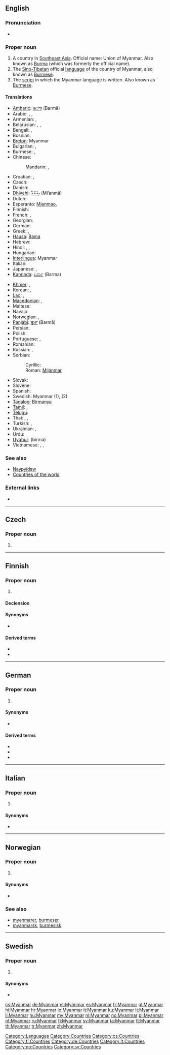 {{also|myanmar}}
==English==
{{wikipedia}}

===Pronunciation===
* {{audio|En-us-Myanmar.ogg|Audio (US)}}

===Proper noun===
{{en-proper noun}}

# A country in [[Southeast Asia]]. Official name: Union of Myanmar. Also known as [[Burma]] (which was formerly the official name).
# The [[Sino-Tibetan]] official [[language]] of the country of Myanmar, also known as [[Burmese]].
# The [[script]] in which the Myanmar language is written. Also known as [[Burmese]].

====Translations====
{{trans-top|Southeast Asian country}}
* [[Amharic]]: [[በርማ]] (Barmā)
* Arabic: {{t|ar|ميانمار|m|tr=miyanmaar}}, {{t|ar|بورما|f|tr=buurmaa}}, {{t|ar|برمانيا|f|tr=birmaanya}}
* Armenian: {{t|hy|Մյանմա|tr=Myanma}}, {{t-|hy|Բիրմա|tr=Birma}}
* Belarusian: {{t|be|М'янмар|m|tr=M’jánmar|xs=Belarusian}},  {{t|be|М'янма|f|tr=M’jánma|xs=Belarusian}}, {{t|be|Бірма|f|tr=Bírma|sc=Cyrl}}
* Bengali: {{t|bn|ব্রহ্মদেশ|tr=brôhmôdeš|sc=Beng|xs=Bengali}}, {{t|bn|মায়ানমার|tr=maẏanmar|sc=Beng}}
* Bosnian: {{t-|bs|Mijanmar|m}}
* [[Breton]]: Myanmar
* Bulgarian: {{t|bg|Мианмар|m|tr=Miánmar}}, {{t|bg|Бирма|f|tr=Bírma|sc=Cyrl}}
* Burmese: {{t-|my|မြန်မာ|tr=myanma|sc=Mymr|xs=Burmese}}, {{t-|my|ဗမာ|tr=băma|sc=Mymr|xs=Burmese}}
* Chinese:
*: Mandarin: {{t-|cmn|緬甸|sc=Hani}}, {{t-|cmn|缅甸|tr=Miǎndiàn|sc=Hani}}
* Croatian: {{t+|hr|Mianmar|m}}, {{t+|hr|Mjanma|f}}
* Czech: {{t-|cs|Myanmar|m}}
* Danish: {{t-|da|Myanmar}}
* [[Dhivehi]]: [[މިއަންމާ]] (Mi’anmā)
* Dutch: {{t+|nl|Myanmar}}
* Esperanto: [[Mjanmao]], {{t|eo|Birmo}}
* Finnish: {{t+|fi|Myanmar}}
* French: {{t+|fr|Myanmar}}, {{t+|fr|Birmanie|f}}
* Georgian: {{t|ka|მიანმარი|tr=mianmari|sc=Geor|xs=Georgian}}
* German: {{t+|de|Myanmar|n}}
* Greek: {{t-|el|Βιρμανία|f|tr=virmanía}}, {{t-|el|Μυανμάρ|n|tr=mianmár}}
* [[Hausa]]: [[Bama]]
* Hebrew: {{t|he|מיאנמר|tr=myanmar}}
* Hindi: {{t|hi|म्यानमार|tr=myānmār|xs=Hindi}}, {{t|hi|ब्रह्मदेश|tr=brahmadeś|xs=Hindi}},  {{t|hi|बरमा|tr=barmā|xs=Hindi}}
* Hungarian: {{t+|hu|Mianmar}}
* [[Interlingua]]: Myanmar
* Italian: {{t+|it|Myanmar}}
* Japanese: {{t+|ja|ミャンマー|tr=Myanmā}}, {{t|ja|ビルマ|tr=Biruma|sc=Jpan}}
* [[Kannada]]: [[ಬರ್ಮ]] (Barma)
{{trans-mid}}
* [[Khmer]]: {{t-|km|ប្រទេសមីយ៉ាន់ម៉ា|tr=bprədtēh mīyānmā|sc=Khmr|xs=Khmer}}, {{t|km|មីយ៉ាន់ម៉ា|tr=mīyānmā|sc=Khmr}}
* Korean: {{t+|ko|미얀마|tr=Miyanma|sc=Hang}}, {{t|ko|버마|tr=Beoma|sc=Kore}}
* [[Lao]]: {{t-|lo|ພະມ້າ|tr=phamaa|sc=Laoo|xs=Lao}}, {{t|lo|ປະເທດພະມ້າ|tr=patheet phamaa|sc=Laoo}}
* [[Macedonian]]: {{t|mk|Мјанмар|m|tr=Mjánmar}}, {{t+|mk|Бурма|f|tr=Búrma}}
* Maltese: {{t-|mt|Mjanmar|xs=Maltese}}
* Navajo: {{tø|nv|Mííanmáa}}
* Norwegian: {{t+|no|Myanmar}}, {{t-|no|Burma}}
* [[Panjabi]]: [[ਬਰ੍ਮਾ]] (Barmā)
* Persian: {{t|fa|میانمار|tr=Myânmâr|xs=Persian}}
* Polish: {{t+|pl|Myanmar|m}}
* Portuguese: {{t+|pt|Mianmar|m}}, {{t|pt|Birmânia|f}}
* Romanian: {{t-|ro|Myanmar|n}}
* Russian: {{t-|ru|Мьянма|f|tr=M’jánma}}, {{t+|ru|Бирма|f|tr=Bírma}}
* Serbian:
*: Cyrillic: {{t-|sr|Мијанмар|m|sc=Cyrl}}
*: Roman: [[Mijanmar#Serbian|Mijanmar]] {{m}}
* Slovak: {{t|sk|Mjanmarsko|n}}
* Slovene: {{t+|sl|Mjanmar}}
* Spanish: {{t+|es|Myanmar|m}}
* Swedish: Myanmar (1), {{t|sv|burmesiska}} (2)
* [[Tagalog]]: [[Birmanya]]
* [[Tamil]]: {{t|ta|மியான்மார்|tr=Miyānmār|xs=Tamil}}, {{t|ta|பர்மா|tr=Parmā|xs=Tamil}}
* [[Telugu]]: {{t|te|బర్మా|tr=Barmā}}
* Thai: {{t|th|ประเทศพม่า|tr=bpràtêt pámâa}}, {{t+|th|พม่า|tr=pámâa}}, {{t|th|พุกามประเทศ|tr=púgaam bpràtêt}}
* Turkish: {{t+|tr|Myanmar}}, {{t+|tr|Birmanya}}
* Ukrainian: {{t|uk|М'янма|f|tr=M’jánma|xs=Ukrainian}}, {{t|uk|Бірма|f|tr=Bírma|sc=Cyrl}}
* Urdu: {{t|ur|میانمار|tr=myānmār|xs=Urdu}}
* [[Uyghur]]: {{ug-Arab|[[ﺑﯩﺮﻣﺎ]]}} (birma)
* Vietnamese: {{t-|vi|Miến Điện|xs=Vietnamese}}, {{t-|vi|Myanma|xs=Vietnamese}}, {{t|vi|nước Myanma}}
{{trans-bottom}}

{{trans-see|Burma}}

===See also===
* [[Naypyidaw]]
* [[Appendix:Countries of the world|Countries of the world]]

===External links===
* {{ethnologue|code=mya}}

[[Category:Languages]]
[[Category:Countries]]

----

==Czech==

===Proper noun===
{{cs-proper noun|g=}}

# {{l|en|Myanmar}}

[[Category:cs:Countries]]

----

==Finnish==
{{wikipedia|lang=fi}}

===Proper noun===
{{infl|fi|proper noun}}

# {{l|en|Myanmar}}

====Declension====
{{fi-decl-risti|Myanmar|nopl=1}}

====Synonyms====
* {{l|fi|Burma}}

====Derived terms====
* {{l|fi|myanmar}}
* {{l|fi|myanmarilainen}}

[[Category:fi:Countries]]

----

==German==
{{wikipedia|lang=de}}

===Proper noun===
{{de-proper noun|g=n}}

# {{l|en|Myanmar}}

====Synonyms====
* {{l|de|Birma}}

====Derived terms====
* {{l|de|Myanmare}}
* {{l|de|Myanmarin}}
* {{l|de|myanmarisch}}

[[Category:de:Countries]]

----

==Italian==
{{wikipedia|lang=it}}

===Proper noun===
{{it-proper noun|g=m}}

# {{l|en|Myanmar}}

====Synonyms====
* {{l|it|Birmania}}

[[Category:it:Countries]]

----

==Norwegian==

===Proper noun===
{{no-proper noun}}

# {{l|en|Myanmar}} {{italbrac|official, but rarely used}}

====Synonyms====
* {{l|no|Burma}}

===See also===
* [[myanmarer]], [[burmeser]]
* [[myanmarsk]], [[burmesisk]]

[[Category:no:Countries]]

----

==Swedish==

===Proper noun===
{{infl|sv|proper noun}}

# {{l|en|Myanmar}}

====Synonyms====
* {{l|sv|Burma}}

[[Category:sv:Countries]]

[[cs:Myanmar]]
[[de:Myanmar]]
[[et:Myanmar]]
[[es:Myanmar]]
[[fr:Myanmar]]
[[gl:Myanmar]]
[[hi:Myanmar]]
[[hr:Myanmar]]
[[io:Myanmar]]
[[it:Myanmar]]
[[ku:Myanmar]]
[[lt:Myanmar]]
[[li:Myanmar]]
[[hu:Myanmar]]
[[my:Myanmar]]
[[nl:Myanmar]]
[[no:Myanmar]]
[[pl:Myanmar]]
[[pt:Myanmar]]
[[ru:Myanmar]]
[[fi:Myanmar]]
[[sv:Myanmar]]
[[ta:Myanmar]]
[[tt:Myanmar]]
[[th:Myanmar]]
[[tr:Myanmar]]
[[zh:Myanmar]]